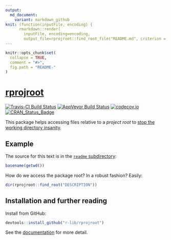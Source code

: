 ```yaml
---
output:
  md_document:
    variant: markdown_github
knit: (function(inputFile, encoding) {
      rmarkdown::render(
        inputFile, encoding=encoding,
        output_file=rprojroot::find_root_file("README.md", criterion = "DESCRIPTION")) })
---
```


<!-- README.md is generated from README.Rmd. Please edit that file -->

```r
knitr::opts_chunk$set(
  collapse = TRUE,
  comment = "#>",
  fig.path = "README-"
)
```

# [rprojroot](https://r-lib.github.io/rprojroot)

[![Travis-CI Build Status](https://travis-ci.org/r-lib/rprojroot.svg?branch=master)](https://travis-ci.org/r-lib/rprojroot) [![AppVeyor Build Status](https://ci.appveyor.com/api/projects/status/github/r-lib/rprojroot?branch=master&svg=true)](https://ci.appveyor.com/project/r-lib/rprojroot) [![codecov.io](https://codecov.io/github/r-lib/rprojroot/coverage.svg?branch=master)](https://codecov.io/github/r-lib/rprojroot?branch=master) [![CRAN_Status_Badge](http://www.r-pkg.org/badges/version/rprojroot)](https://cran.r-project.org/package=rprojroot)

This package helps accessing files relative to a *project root* to [stop the working directory insanity](https://gist.github.com/jennybc/362f52446fe1ebc4c49f).

## Example

The source for this text is in the [`readme` subdirectory](https://github.com/r-lib/rprojroot/tree/master/readme):

```r
basename(getwd())
```

How do we access the package root? In a robust fashion? Easily:

```r
dir(rprojroot::find_root("DESCRIPTION"))
```


## Installation and further reading

Install from GitHub:

``` r
devtools::install_github("r-lib/rprojroot")
```

See the [documentation](https://r-lib.github.io/rprojroot/articles/rprojroot.html) for more detail.
